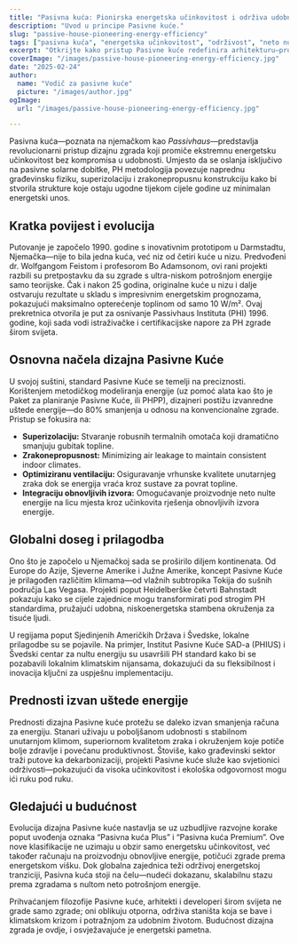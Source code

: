 ```yaml
---
title: "Pasivna kuća: Pionirska energetska učinkovitost i održiva udobnost"
description: "Uvod u principe Pasivne kuće."
slug: "passive-house-pioneering-energy-efficiency"
tags: ["pasivna kuća", "energetska učinkovitost", "održivost", "neto nula"]
excerpt: "Otkrijte kako pristup Pasivne kuće redefinira arhitekturu—pružajući superiornu unutarnju udobnost, drastično smanjenu potrošnju energije i značajno smanjenje emisije ugljika, bez obzira na tip zgrade ili klimu."
coverImage: "/images/passive-house-pioneering-energy-efficiency.jpg"
date: "2025-02-24"
author:
  name: "Vodič za pasivne kuće"
  picture: "/images/author.jpg"
ogImage:
  url: "/images/passive-house-pioneering-energy-efficiency.jpg"

---
```

Pasivna kuća—poznata na njemačkom kao *Passivhaus*—predstavlja revolucionarni pristup dizajnu zgrada koji promiče ekstremnu energetsku učinkovitost bez kompromisa u udobnosti. Umjesto da se oslanja isključivo na pasivne solarne dobitke, PH metodologija povezuje naprednu građevinsku fiziku, superizolaciju i zrakonepropusnu konstrukciju kako bi stvorila strukture koje ostaju ugodne tijekom cijele godine uz minimalan energetski unos.

## Kratka povijest i evolucija

Putovanje je započelo 1990. godine s inovativnim prototipom u Darmstadtu, Njemačka—nije to bila jedna kuća, već niz od četiri kuće u nizu. Predvođeni dr. Wolfgangom Feistom i profesorom Bo Adamsonom, ovi rani projekti razbili su pretpostavku da su zgrade s ultra-niskom potrošnjom energije samo teorijske. Čak i nakon 25 godina, originalne kuće u nizu i dalje ostvaruju rezultate u skladu s impresivnim energetskim prognozama, pokazujući maksimalno opterećenje toplinom od samo 10 W/m². Ovaj prekretnica otvorila je put za osnivanje Passivhaus Instituta (PHI) 1996. godine, koji sada vodi istraživačke i certifikacijske napore za PH zgrade širom svijeta.
## Osnovna načela dizajna Pasivne Kuće

U svojoj suštini, standard Pasivne Kuće se temelji na preciznosti. Korištenjem metodičkog modeliranja energije (uz pomoć alata kao što je Paket za planiranje Pasivne Kuće, ili PHPP), dizajneri postižu izvanredne uštede energije—do 80% smanjenja u odnosu na konvencionalne zgrade. Pristup se fokusira na:
- **Superizolaciju:** Stvaranje robusnih termalnih omotača koji dramatično smanjuju gubitak topline.
- **Zrakonepropusnost:** Minimizing air leakage to maintain consistent indoor climates.
- **Optimiziranu ventilaciju:** Osiguravanje vrhunske kvalitete unutarnjeg zraka dok se energija vraća kroz sustave za povrat topline.
- **Integraciju obnovljivih izvora:** Omogućavanje proizvodnje neto nulte energije na licu mjesta kroz učinkovita rješenja obnovljivih izvora energije.

## Globalni doseg i prilagodba

Ono što je započelo u Njemačkoj sada se proširilo diljem kontinenata. Od Europe do Azije, Sjeverne Amerike i Južne Amerike, koncept Pasivne Kuće je prilagođen različitim klimama—od vlažnih subtropika Tokija do sušnih područja Las Vegasa. Projekti poput Heidelberške četvrti Bahnstadt pokazuju kako se cijele zajednice mogu transformirati pod strogim PH standardima, pružajući udobna, niskoenergetska stambena okruženja za tisuće ljudi.

U regijama poput Sjedinjenih Američkih Država i Švedske, lokalne prilagodbe su se pojavile. Na primjer, Institut Pasivne Kuće SAD-a (PHIUS) i Švedski centar za nultu energiju su usavršili PH standard kako bi se pozabavili lokalnim klimatskim nijansama, dokazujući da su fleksibilnost i inovacija ključni za uspješnu implementaciju.
## Prednosti izvan uštede energije

Prednosti dizajna Pasivne kuće protežu se daleko izvan smanjenja računa za energiju. Stanari uživaju u poboljšanom udobnosti s stabilnom unutarnjom klimom, superiornom kvalitetom zraka i okruženjem koje potiče bolje zdravlje i povećanu produktivnost. Štoviše, kako građevinski sektor traži putove ka dekarbonizaciji, projekti Pasivne kuće služe kao svjetionici održivosti—pokazujući da visoka učinkovitost i ekološka odgovornost mogu ići ruku pod ruku.

## Gledajući u budućnost

Evolucija dizajna Pasivne kuće nastavlja se uz uzbudljive razvojne korake poput uvođenja oznaka “Pasivna kuća Plus” i “Pasivna kuća Premium”. Ove nove klasifikacije ne uzimaju u obzir samo energetsku učinkovitost, već također računaju na proizvodnju obnovljive energije, potičući zgrade prema energetskom višku. Dok globalna zajednica teži održivoj energetskoj tranziciji, Pasivna kuća stoji na čelu—nudeći dokazanu, skalabilnu stazu prema zgradama s nultom neto potrošnjom energije.

Prihvaćanjem filozofije Pasivne kuće, arhitekti i developeri širom svijeta ne grade samo zgrade; oni oblikuju otporna, održiva staništa koja se bave i klimatskom krizom i potražnjom za udobnim životom. Budućnost dizajna zgrada je ovdje, i osvježavajuće je energetski pametna.

